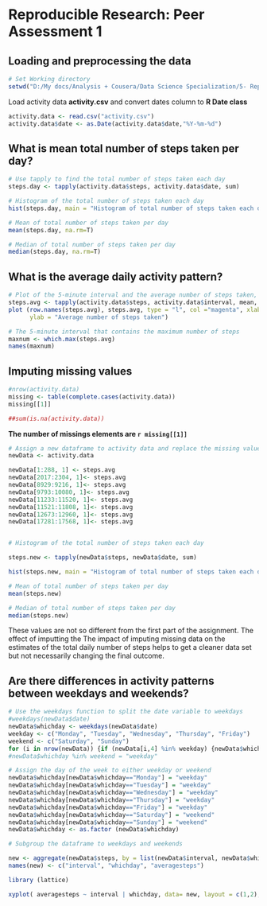 # Reproducible Research: Peer Assessment 1


## Loading and preprocessing the data

 

```r
# Set Working directory
setwd("D:/My docs/Analysis + Cousera/Data Science Specialization/5- Reproducible Research/Proj/Prog 1/RepData_PeerAssessment2")
```

Load activity data **activity.csv** and convert dates column to **R Date class**

```r
activity.data <- read.csv("activity.csv")
activity.data$date <- as.Date(activity.data$date,"%Y-%m-%d")
```

## What is mean total number of steps taken per day?
```r
# Use tapply to find the total number of steps taken each day
steps.day <- tapply(activity.data$steps, activity.data$date, sum)

# Histogram of the total number of steps taken each day
hist(steps.day, main = "Histogram of total number of steps taken each day", xlab =" Total number of steps taken each day", col = "red")

# Mean of total number of steps taken per day
mean(steps.day, na.rm=T) 

# Median of total number of steps taken per day
median(steps.day, na.rm=T) 
```


## What is the average daily activity pattern?


```r
# Plot of the 5-minute interval and the average number of steps taken, averaged across all days
steps.avg <- tapply(activity.data$steps, activity.data$interval, mean, na.rm =T)
plot (row.names(steps.avg), steps.avg, type = "l", col ="magenta", xlab = "Run time (5-minute interval)", 
      ylab = "Average number of steps taken")

```



```r
# The 5-minute interval that contains the maximum number of steps
maxnum <- which.max(steps.avg)
names(maxnum)
```



## Imputing missing values

```r
#nrow(activity.data)
missing <- table(complete.cases(activity.data))
missing[[1]]
```
```r
##sum(is.na(activity.data))
```

**The number of missings elements are `r missing[[1]]`**

```r
# Assign a new dataframe to activity data and replace the missing values using accross mean interval-time
newData <- activity.data

newData[1:288, 1] <- steps.avg
newData[2017:2304, 1]<- steps.avg
newData[8929:9216, 1]<- steps.avg
newData[9793:10080, 1]<- steps.avg
newData[11233:11520, 1]<- steps.avg
newData[11521:11808, 1]<- steps.avg
newData[12673:12960, 1]<- steps.avg
newData[17281:17568, 1]<- steps.avg


# Histogram of the total number of steps taken each day

steps.new <- tapply(newData$steps, newData$date, sum)

hist(steps.new, main = "Histogram of total number of steps taken each day", xlab =" Total number of steps taken each day", col = "blue")

# Mean of total number of steps taken per day
mean(steps.new) 

# Median of total number of steps taken per day
median(steps.new) 

```


These values are not so different from the first part of the assignment. The effect of imputting the 
The impact of imputing missing data on the estimates of the total daily number of steps helps to get a cleaner data set but not necessarily changing the final outcome.

## Are there differences in activity patterns between weekdays and weekends?

```r
# Use the weekdays function to split the date variable to weekdays
#weekdays(newData$date)
newData$whichday <- weekdays(newData$date)
weekday <- c("Monday", "Tuesday", "Wednesday", "Thursday", "Friday")
weekend <- c("Saturday", "Sunday")
for (i in nrow(newData)) {if (newData[i,4] %in% weekday) {newData$whichday[i] = "weekday"} else "weekend"}
#newData$whichday %in% weekend = "weekday"

# Assign the day of the week to either weekday or weekend
newData$whichday[newData$whichday=="Monday"] = "weekday"
newData$whichday[newData$whichday=="Tuesday"] = "weekday"
newData$whichday[newData$whichday=="Wednesday"] = "weekday"
newData$whichday[newData$whichday=="Thursday"] = "weekday"
newData$whichday[newData$whichday=="Friday"] = "weekday"
newData$whichday[newData$whichday=="Saturday"] = "weekend"
newData$whichday[newData$whichday=="Sunday"] = "weekend"
newData$whichday <- as.factor (newData$whichday)

```

```r
# Subgroup the dataframe to weekdays and weekends

new <- aggregate(newData$steps, by = list(newData$interval, newData$whichday), mean)
names(new) <- c("interval", "whichday", "averagesteps")
```

```r
library (lattice)

xyplot( averagesteps ~ interval | whichday, data= new, layout = c(1,2), type ="l", xlab = "Interval", ylab = "Average number of steps")

```

